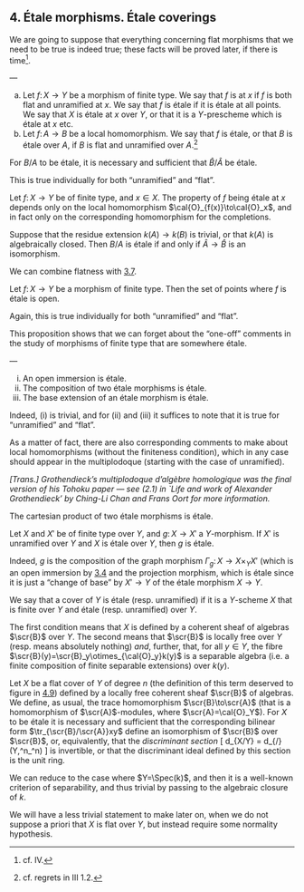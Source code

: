 ## 4. Étale morphisms. Étale coverings {#I.4}

We are going to suppose that everything concerning flat morphisms that we need to be true is indeed true;
these facts will be proved later, if there is time^[cf. IV.].

::: {.definition #I.4.1}
—

  a. Let $f\colon X\to Y$ be a morphism of finite type.
      We say that $f$ is \emph{étale} at $x$ if $f$ is both flat and unramified at $x$.
      We say that $f$ is étale if it is étale at all points.
      We say that $X$ is étale at $x$ over $Y$, or that it is a $Y$-prescheme which is étale at $x$ etc.
  b. Let $f\colon A\to B$ be a local homomorphism.
      We say that $f$ is étale, or that $B$ is étale over $A$, if $B$ is flat and unramified over $A$.^[cf. regrets in III 1.2.]
:::

::: {.proposition #I.4.2}
  For $B/A$ to be étale, it is necessary and sufficient that $\hat{B}/\hat{A}$ be étale.
:::

\oldpage{5}

::: {.proof}
  This is true individually for both "unramified" and "flat".
:::

::: {.corollary #I.4.3}
  Let $f\colon X\to Y$ be of finite type, and $x\in X$.
  The property of $f$ being étale at $x$ depends only on the local homomorphism $\cal{O}_{f(x)}\to\cal{O}_x$, and in fact only on the corresponding homomorphism for the completions.
:::

::: {.corollary #I.4.4}
  Suppose that the residue extension $k(A)\to k(B)$ is trivial, or that $k(A)$ is algebraically closed.
  Then $B/A$ is étale if and only if $\hat{A}\to\hat{B}$ is an isomorphism.
:::

We can combine flatness with [3.7](#I.3.7).

::: {.proposition #I.4.5}
  Let $f\colon X\to Y$ be a morphism of finite type.
  Then the set of points where $f$ is étale is open.
:::

::: {.proof}
  Again, this is true individually for both "unramified" and "flat".
:::

This proposition shows that we can forget about the "one-off" comments in the study of morphisms of finite type that are somewhere étale.

::: {.proposition #I.4.6}
—

  i. An open immersion is étale.
  ii. The composition of two étale morphisms is étale.
  iii. The base extension of an étale morphism is étale.
:::

::: {.proof}
  Indeed, (i) is trivial, and for (ii) and (iii) it suffices to note that it is true for "unramified" and "flat".
:::

As a matter of fact, there are also corresponding comments to make about local homomorphisms (without the finiteness condition), which in any case should appear in the multiplodoque (starting with the case of unramified).

_[Trans.] Grothendieck's _multiplodoque d'algèbre homologique_ was the final version of his _Tohoku paper_ --- see (2.1) in `Life and work of Alexander Grothendieck' by Ching-Li Chan and Frans Oort for more information._

::: {.corollary #I.4.7}
  The cartesian product of two étale morphisms is étale.
:::

::: {.corollary #I.4.8}
  Let $X$ and $X'$ be of finite type over $Y$, and $g\colon X\to X'$ a $Y$-morphism.
  If $X'$ is unramified over $Y$ and $X$ is étale over $Y$, then $g$ is étale.
:::

::: {.proof}
  Indeed, $g$ is the composition of the graph morphism $\Gamma_g\colon X\to X\times_Y X'$ (which is an open immersion by [3.4](#I.3.4) and the projection morphism, which is étale since it is just a "change of base" by $X'\to Y$ of the étale morphism $X\to Y$.
:::

::: {.definition #I.4.9}
  We say that a cover of $Y$ is étale (resp. unramified) if it is a $Y$-scheme $X$ that is finite over $Y$ and étale (resp. unramified) over $Y$.
:::

The first condition means that $X$ is defined by a coherent sheaf of algebras $\scr{B}$ over $Y$.
The second means that $\scr{B}$ is locally free over $Y$ (resp. means absolutely nothing) _and_, further, that, for all $y\in Y$, the fibre $\scr{B}(y)=\scr{B}_y\otimes_{\cal{O}_y}k(y)$ is a separable algebra (i.e. a finite composition of finite separable extensions) over $k(y)$.

::: {.proposition #I.4.10}
  Let $X$ be a flat cover of $Y$ of degree $n$ (the definition of this term deserved to figure in [4.9](#I.4.9)) defined by a locally free coherent sheaf $\scr{B}$ of algebras.
  We define, as usual, the trace homomorphism $\scr{B}\to\scr{A}$ (that is a homomorphism of $\scr{A}$-modules, where $\scr{A}=\cal{O}_Y$).
  For $X$ to be étale it is necessary and sufficient that the corresponding bilinear form $\tr_{\scr{B}/\scr{A}}xy$ define an isomorphism of $\scr{B}$ over $\scr{B}$, or, equivalently, that the _discriminant section_
  \[
    d_{X/Y}
    = d_{\scr{B}/\scr{A}}
    \in \Gamma\big(Y,\wedge^n\check{\scr{B}}\otimes_\scr{A}\wedge^n\check{\scr{B}}\big)
  \]
  is invertible, or that the discriminant ideal defined by this section is the unit ring.
:::

::: {.proof}
  We can reduce to the case where $Y=\Spec(k)$, and then it is a well-known criterion of separability, and thus trivial by passing to the algebraic closure of $k$.
:::

::: {.remark}
  We will have a less trivial statement to make later on, when we do not suppose a priori that $X$ is flat over $Y$, but instead require some normality hypothesis.
:::

\oldpage{6}
